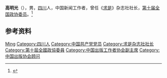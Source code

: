 '''高明光'''（{{bd|1942年|8月|}}），男，[[四川|四川]]人，中国新闻工作者，曾任《[[求是|求是]]》杂志社社长，[[第十届全国政协委员|第十届全国政协委员]]。<ref>{{Cite book|title=中华人民共和国职官志|author=何虎生, 李耀东, 向常福主编|publisher=中国社会出版社|year=2003|isbn=9787800883934|location=北京|pages=}}</ref>

== 参考资料 ==
{{reflist}}

{{中国人物小作品}}
{{Navboxes 
| title  = 高明光在[[中国出版协会|中国出版协会]]的职务
| list1  =
{{中国出版工作者协会第五届理事会}}
{{中国出版协会第六届理事会}}
}}

{{Authority control}}
{{DEFAULTSORT:Gao高}}
[[Category:高姓|Ming]]
[[Category:四川人|Category:四川人]]
[[Category:中国共产党党员|Category:中国共产党党员]]
[[Category:求是杂志社社长|Category:求是杂志社社长]]
[[Category:第十屆全國政協委員|Category:第十屆全國政協委員]]
[[Category:中国出版工作者协会副主席|Category:中国出版工作者协会副主席]]
[[Category:中国出版协会顾问|Category:中国出版协会顾问]]